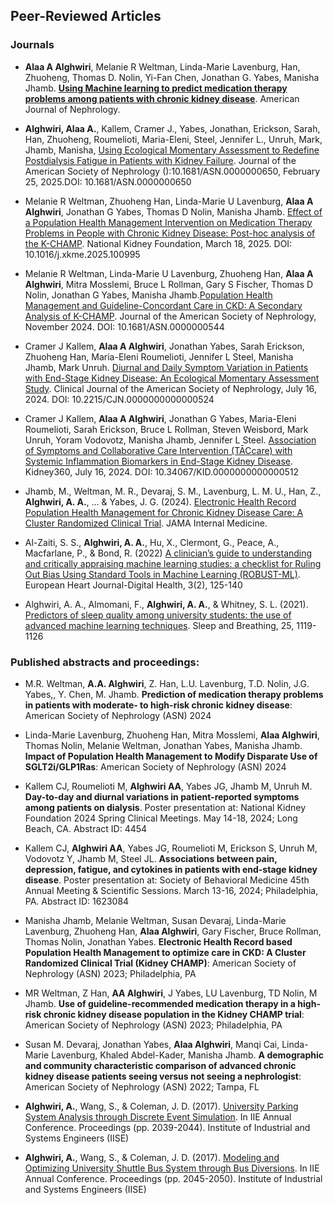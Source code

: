 ## Peer-Reviewed Articles

### Journals

-   **Alaa A Alghwiri**, Melanie R Weltman, Linda-Marie Lavenburg, Han, Zhuoheng, Thomas D. Nolin, Yi-Fan Chen, Jonathan G. Yabes, Manisha Jhamb. [**Using Machine learning to predict medication therapy problems among patients with chronic kidney disease**](https://karger.com/ajn/article-abstract/doi/10.1159/000546540/929024/Using-Machine-Learning-to-Predict-Medication). American Journal of Nephrology.

-   **Alghwiri, Alaa A.**, Kallem, Cramer J., Yabes, Jonathan, Erickson, Sarah, Han, Zhuoheng, Roumelioti, Maria-Eleni, Steel, Jennifer L., Unruh, Mark, Jhamb, Manisha, [Using Ecological Momentary Assessment to Redefine Postdialysis Fatigue in Patients with Kidney Failure](https://journals.lww.com/jasn/pages/articleviewer.aspx?year=9900&issue=00000&article=00570&type=Abstract). Journal of the American Society of Nephrology ():10.1681/ASN.0000000650, February 25, 2025.DOI: 10.1681/ASN.0000000650

-   Melanie R Weltman, Zhuoheng Han, Linda-Marie U Lavenburg, **Alaa A Alghwiri**, Jonathan G Yabes, Thomas D Nolin, Manisha Jhamb. [Effect of a Population Health Management Intervention on Medication Therapy Problems in People with Chronic Kidney Disease: Post-hoc analysis of the K-CHAMP](https://www.kidneymedicinejournal.org/article/S2590-0595(25)00031-7/fulltext). National Kidney Foundation, March 18, 2025. DOI: 10.1016/j.xkme.2025.100995

-   Melanie R Weltman, Linda-Marie U Lavenburg, Zhuoheng Han, **Alaa A Alghwiri**, Mitra Mosslemi, Bruce L Rollman, Gary S Fischer, Thomas D Nolin, Jonathan G Yabes, Manisha Jhamb.[Population Health Management and Guideline-Concordant Care in CKD: A Secondary Analysis of K-CHAMP](https://journals.lww.com/jasn/abstract/9900/population_health_management_and.471.aspx). Journal of the American Society of Nephrology, November 2024. DOI: 10.1681/ASN.0000000544

-   Cramer J Kallem, **Alaa A Alghwiri**, Jonathan Yabes, Sarah Erickson, Zhuoheng Han, Maria-Eleni Roumelioti, Jennifer L Steel, Manisha Jhamb, Mark Unruh. [Diurnal and Daily Symptom Variation in Patients with End-Stage Kidney Disease: An Ecological Momentary Assessment Study](https://journals.lww.com/cjasn/fulltext/2024/10000/diurnal_and_daily_symptom_variation_in_patients.10.aspx). Clinical Journal of the American Society of Nephrology, July 16, 2024. DOI: 10.2215/CJN.0000000000000524

-   Cramer J Kallem, **Alaa A Alghwiri**, Jonathan G Yabes, Maria-Eleni Roumelioti, Sarah Erickson, Bruce L Rollman, Steven Weisbord, Mark Unruh, Yoram Vodovotz, Manisha Jhamb, Jennifer L Steel. [Association of Symptoms and Collaborative Care Intervention (TĀCcare) with Systemic Inflammation Biomarkers in End-Stage Kidney Disease](https://journals.lww.com/kidney360/abstract/9900/association_of_symptoms_and_collaborative_care.431.aspx). Kidney360, July 16, 2024. DOI: 10.34067/KID.0000000000000512

-   Jhamb, M., Weltman, M. R., Devaraj, S. M., Lavenburg, L. M. U., Han, Z., **Alghwiri, A. A.**, ... & Yabes, J. G. (2024). [Electronic Health Record Population Health Management for Chronic Kidney Disease Care: A Cluster Randomized Clinical Trial](https://jamanetwork.com/journals/jamainternalmedicine/article-abstract/2817606). JAMA Internal Medicine.

-   Al-Zaiti, S. S., **Alghwiri, A. A.**, Hu, X., Clermont, G., Peace, A., Macfarlane, P., & Bond, R. (2022) [A clinician’s guide to understanding and critically appraising machine learning studies: a checklist for Ruling Out Bias Using Standard Tools in Machine Learning (ROBUST-ML)](https://academic.oup.com/ehjdh/article/3/2/125/6567505). European Heart Journal-Digital Health, 3(2), 125-140

-   Alghwiri, A. A., Almomani, F., **Alghwiri, A. A.**, & Whitney, S. L. (2021). [Predictors of sleep quality among university students: the use of advanced machine learning techniques](https://link.springer.com/article/10.1007/s11325-020-02150-w). Sleep and Breathing, 25, 1119-1126

### Published abstracts and proceedings:

-   M.R. Weltman, **A.A. Alghwiri**, Z. Han, L.U. Lavenburg, T.D. Nolin, J.G. Yabes,, Y. Chen, M. Jhamb. **Prediction of medication therapy problems in patients with moderate- to high-risk chronic kidney disease**: American Society of Nephrology (ASN) 2024

-   Linda-Marie Lavenburg, Zhuoheng Han, Mitra Mosslemi, **Alaa Alghwiri**, Thomas Nolin, Melanie Weltman, Jonathan Yabes, Manisha Jhamb. **Impact of Population Health Management to Modify Disparate Use of SGLT2i/GLP1Ras**: American Society of Nephrology (ASN) 2024

-   Kallem CJ, Roumelioti M, **Alghwiri AA**, Yabes JG, Jhamb M, Unruh M. **Day-to-day and diurnal variations in patient-reported symptoms among patients on dialysis**. Poster presentation at: National Kidney Foundation 2024 Spring Clinical Meetings. May 14-18, 2024; Long Beach, CA. Abstract ID: 4454

-   Kallem CJ, **Alghwiri AA**, Yabes JG, Roumelioti M, Erickson S, Unruh M, Vodovotz Y, Jhamb M, Steel JL. **Associations between pain, depression, fatigue, and cytokines in patients with end-stage kidney disease**. Poster presentation at: Society of Behavioral Medicine 45th Annual Meeting & Scientific Sessions. March 13-16, 2024; Philadelphia, PA. Abstract ID: 1623084

-   Manisha Jhamb, Melanie Weltman, Susan Devaraj, Linda-Marie Lavenburg, Zhuoheng Han, **Alaa Alghwiri**, Gary Fischer, Bruce Rollman, Thomas Nolin, Jonathan Yabes. **Electronic Health Record based Population Health Management to optimize care in CKD: A Cluster Randomized Clinical Trial (Kidney CHAMP)**: American Society of Nephrology (ASN) 2023; Philadelphia, PA

-   MR Weltman, Z Han, **AA Alghwiri**, J Yabes, LU Lavenburg, TD Nolin, M Jhamb. **Use of guideline-recommended medication therapy in a high-risk chronic kidney disease population in the Kidney CHAMP trial**: American Society of Nephrology (ASN) 2023; Philadelphia, PA

-   Susan M. Devaraj, Jonathan Yabes, **Alaa Alghwiri**, Manqi Cai, Linda-Marie Lavenburg, Khaled Abdel-Kader, Manisha Jhamb. **A demographic and community characteristic comparison of advanced chronic kidney disease patients seeing versus not seeing a nephrologist**: American Society of Nephrology (ASN) 2022; Tampa, FL

-   **Alghwiri, A.**, Wang, S., & Coleman, J. D. (2017). [University Parking System Analysis through Discrete Event Simulation](https://www.proquest.com/openview/1bb9ff8c47fc346eb92027ee4a7e6d6d/1?pq-origsite=gscholar&cbl=51908). In IIE Annual Conference. Proceedings (pp. 2039-2044). Institute of Industrial and Systems Engineers (IISE)

-   **Alghwiri, A.**, Wang, S., & Coleman, J. D. (2017). [Modeling and Optimizing University Shuttle Bus System through Bus Diversions](https://www.proquest.com/openview/74104a40bb8800da7bd6b257a3e082c5/1?pq-origsite=gscholar&cbl=51908). In IIE Annual Conference. Proceedings (pp. 2045-2050). Institute of Industrial and Systems Engineers (IISE)
